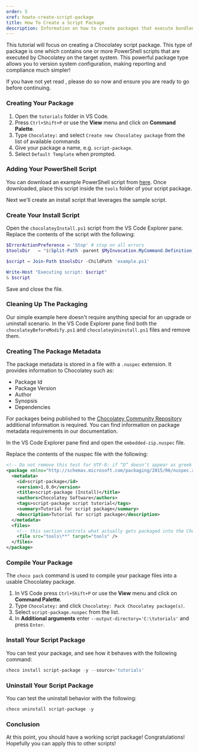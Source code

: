 ```yaml
---
order: 5
xref: howto-create-script-package
title: How To Create a Script Package
description: Information on how to create packages that execute bundled PowerShell scripts with Chocolatey
---
```


This tutorial will focus on creating a Chocolatey script package. This type of package is one which contains one or more PowerShell scripts that are executed by Chocolatey on the target system.
This powerful package type allows you to version system configuration, making reporting and compliance much simpler!

If you have not yet read <Xref title="Preparing Your Environment for Package Creation" value="howto-prepare-env" />, please do so now and ensure
you are ready to go before continuing.

### Creating Your Package

1. Open the `tutorials` folder in VS Code.
2. Press `Ctrl+Shift+P` or use the **View** menu and click on **Command Palette**.
3. Type `Chocolatey:` and select `Create new Chocolatey package` from the list of available commands
4. Give your package a name, e.g. `script-package`.
5. Select `Default Template` when prompted.

### Adding Your PowerShell Script

You can download an example PowerShell script from [here](https://docs.chocolatey.org/downloads/create-embedded-script-package-tutorial.ps1). Once downloaded, place this script inside the `tools` folder of your script package.

Next we'll create an install script that leverages the sample script.

### Create Your Install Script

Open the `chocolateyInstall.ps1` script from the VS Code Explorer pane. Replace the contents of the script with the following:

```powershell
$ErrorActionPreference = 'Stop' # stop on all errors
$toolsDir   = "$(Split-Path -parent $MyInvocation.MyCommand.Definition)"

$script = Join-Path $toolsDir -ChildPath 'example.ps1'

Write-Host "Executing script: $script"
& $script
```

Save and close the file.

### Cleaning Up The Packaging

Our simple example here doesn't require anything special for an upgrade or uninstall scenario. In the VS Code Explorer pane find both the `chocolateyBeforeModify.ps1` and `chocolateyUninstall.ps1` files and remove them.

### Creating The Package Metadata

The package metadata is stored in a file with a `.nuspec` extension. It provides information to Chocolatey such as:

- Package Id
- Package Version
- Author
- Synopsis
- Dependencies

For packages being published to the [Chocolatey Community Repository](https://community.chocolatey.org/packages) additional information is required.
You can find information on package metadata requirements in our <Xref title="Package Validator Rules" value="package-validator-rules" /> documentation.

In the VS Code Explorer pane find and open the `embedded-zip.nuspec` file.

Replace the contents of the nuspec file with the following:

```xml
<!-- Do not remove this test for UTF-8: if “Ω” doesn’t appear as greek uppercase omega letter enclosed in quotation marks, you should use an editor that supports UTF-8, not this one. -->
<package xmlns="http://schemas.microsoft.com/packaging/2015/06/nuspec.xsd">
  <metadata>
    <id>script-package</id>
    <version>1.0.0</version>
    <title>script-package (Install)</title>
    <authors>Chocolatey Software</authors>
    <tags>script-package script tutorial</tags>
    <summary>Tutorial for script package</summary>
    <description>Tutorial for script package</description>
  </metadata>
  <files>
    <!-- this section controls what actually gets packaged into the Chocolatey package -->
    <file src="tools\**" target="tools" />
  </files>
</package>
```

### Compile Your Package

The `choco pack` command is used to compile your package files into a usable Chocolatey package.

1. In VS Code press `Ctrl+Shift+P` or use the **View** menu and click on **Command Palette**.
2. Type `Chocolatey:` and click `Chocolatey: Pack Chocolatey package(s)`.
3. Select `script-package.nuspec` from the list.
4. In **Additional arguments** enter `--output-directory='C:\tutorials'` and press `Enter`.

### Install Your Script Package

You can test your package, and see how it behaves with the following command:

```powershell
choco install script-package -y --source='tutorials'
```

### Uninstall Your Script Package

You can test the uninstall behavior with the following:

```powershell
choco uninstall script-package -y
```

### Conclusion

At this point, you should have a working script package! Congratulations! Hopefully you can apply this to other scripts!

